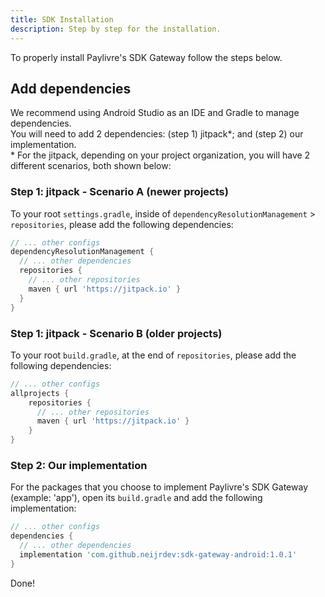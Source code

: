```yaml
---
title: SDK Installation
description: Step by step for the installation.
---
```


To properly install Paylivre's SDK Gateway follow the steps below.

## Add dependencies

We recommend using Android Studio as an IDE and Gradle to manage dependencies.<br/>
You will need to add 2 dependencies: (step 1) jitpack\*; and (step 2) our implementation.<br /> \* For the jitpack, depending on your project organization, you will have 2 different
scenarios, both shown below:

### Step 1: jitpack - Scenario A (newer projects)

To your root `settings.gradle`, inside of `dependencyResolutionManagement` > `repositories`, please add the following dependencies:

```groovy title=./settings.gradle lineNumbers=true highlight={6}
// ... other configs
dependencyResolutionManagement {
  // ... other dependencies
  repositories {
    // ... other repositories
    maven { url 'https://jitpack.io' }
  }
}
```

### Step 1: jitpack - Scenario B (older projects)

To your root `build.gradle`, at the end of `repositories`, please add the following dependencies:

```groovy title=./build.gradle lineNumbers=true highlight={5}
// ... other configs
allprojects {
    repositories {
      // ... other repositories
      maven { url 'https://jitpack.io' }
    }
}
```

### Step 2: Our implementation

For the packages that you choose to implement Paylivre's SDK Gateway (example: 'app'), open its `build.gradle` and add the following implementation:

```groovy title=./app/build.gradle lineNumbers=true highlight={4}
// ... other configs
dependencies {
  // ... other dependencies
  implementation 'com.github.neijrdev:sdk-gateway-android:1.0.1'
}
```

Done!
